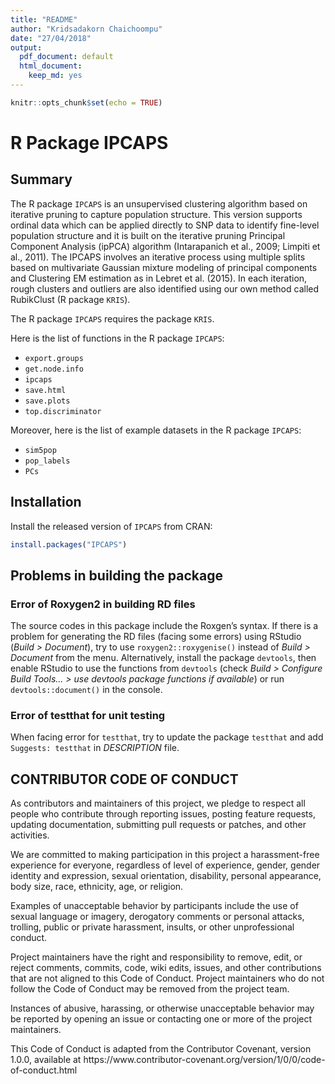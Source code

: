 ```yaml
---
title: "README"
author: "Kridsadakorn Chaichoompu"
date: "27/04/2018"
output:
  pdf_document: default
  html_document:
    keep_md: yes
---
```


```r
knitr::opts_chunk$set(echo = TRUE)
```

# R Package IPCAPS

## Summary

The R package ```IPCAPS``` is an unsupervised clustering algorithm based on 
iterative pruning to capture population structure. This version supports ordinal 
data which can be applied directly to SNP data to identify fine-level population 
structure and it is built on the iterative pruning Principal Component Analysis 
(ipPCA) algorithm (Intarapanich et al., 2009; Limpiti et al., 2011). The IPCAPS 
involves an iterative process using multiple splits based on multivariate 
Gaussian mixture modeling of principal components and Clustering EM estimation 
as in Lebret et al. (2015). In each iteration, rough clusters and outliers are 
also identified using our own method called RubikClust (R package ```KRIS```).

The R package ```IPCAPS``` requires the package ```KRIS```.

Here is the list of functions in the R package ```IPCAPS```:

* ```export.groups```
* ```get.node.info```
* ```ipcaps```
* ```save.html```
* ```save.plots```
* ```top.discriminator```

Moreover, here is the list of example datasets in the R package ```IPCAPS```:

* ```sim5pop```
* ```pop_labels```
* ```PCs```

## Installation

Install the released version of ```IPCAPS``` from CRAN:

```r
install.packages("IPCAPS")
```

## Problems in building the package

### Error of Roxygen2 in building RD files

The source codes in this package include the Roxgen's syntax. If there is a 
problem for generating the RD files (facing some errors) using RStudio (_Build > 
Document_), try to use ```roxygen2::roxygenise()``` instead of _Build > Document_ 
from the menu. Alternatively, install the package ```devtools```, then enable 
RStudio to use the functions from ```devtools``` (check _Build > Configure Build 
Tools... > use devtools package functions if available_) or run 
```devtools::document()``` in the console.

### Error of testthat for unit testing

When facing error for ```testthat```, try to update the package ```testthat``` and add 
```Suggests: testthat``` in _DESCRIPTION_ file.

## CONTRIBUTOR CODE OF CONDUCT

As contributors and maintainers of this project, we pledge to respect all people 
who contribute through reporting issues, posting feature requests, updating 
documentation, submitting pull requests or patches, and other activities.

We are committed to making participation in this project a harassment-free 
experience for everyone, regardless of level of experience, gender, gender 
identity and expression, sexual orientation, disability, personal appearance, 
body size, race, ethnicity, age, or religion.

Examples of unacceptable behavior by participants include the use of sexual 
language or imagery, derogatory comments or personal attacks, trolling, public 
or private harassment, insults, or other unprofessional conduct.

Project maintainers have the right and responsibility to remove, edit, or reject 
comments, commits, code, wiki edits, issues, and other contributions that are 
not aligned to this Code of Conduct. Project maintainers who do not follow the 
Code of Conduct may be removed from the project team.

Instances of abusive, harassing, or otherwise unacceptable behavior may be 
reported by opening an issue or contacting one or more of the project 
maintainers.

This Code of Conduct is adapted from the Contributor Covenant, version 1.0.0, 
available at https://www.contributor-covenant.org/version/1/0/0/code-of-conduct.html


